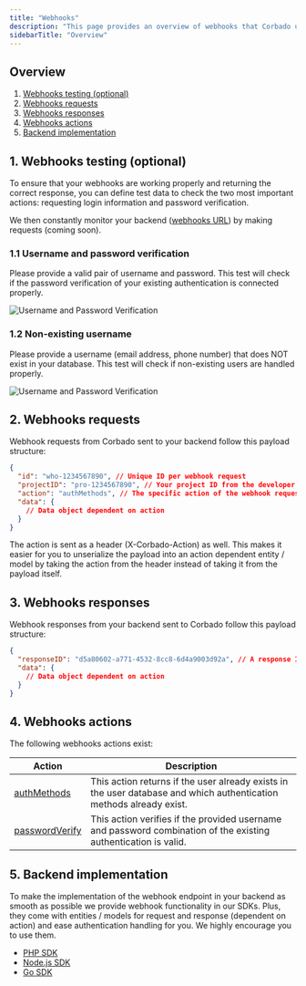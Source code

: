 ```yaml
---
title: "Webhooks"
description: "This page provides an overview of webhooks that Corbado uses to talk to your system and existing user base."
sidebarTitle: "Overview"
---
```


## Overview

1. [Webhooks testing (optional)](#1-webhooks-testing-optional)
2. [Webhooks requests](#2-webhooks-requests)
3. [Webhooks responses](#3-webhooks-responses)
4. [Webhooks actions](#4-webhooks-actions)
5. [Backend implementation](#5-backend-implementation)

## 1. Webhooks testing (optional)

To ensure that your webhooks are working properly and returning the correct response, you can define test data to check the two most important actions: requesting login information and password verification.

We then constantly monitor your backend ([webhooks URL](/helpful-guides/url-overview#6-webhooks-url)) by making requests (coming soon).

### 1.1 Username and password verification

Please provide a valid pair of username and password. This test will check if the password verification of your existing authentication is connected properly.

![Username and Password Verification](/images/products/corbado-connect/connect-via-webhooks/username-password-verification.webp)

### 1.2 Non-existing username

Please provide a username (email address, phone number) that does NOT exist in your database. This test will check if non-existing users are handled properly.

![Username and Password Verification](/images/products/corbado-connect/connect-via-webhooks/non-existing-username.webp)

## 2. Webhooks requests

Webhook requests from Corbado sent to your backend follow this payload structure:

```json
{
  "id": "who-1234567890", // Unique ID per webhook request
  "projectID": "pro-1234567890", // Your project ID from the developer panel
  "action": "authMethods", // The specific action of the webhook request, see table belowf
  "data": {
    // Data object dependent on action
  }
}
```

The action is sent as a header (X-Corbado-Action) as well. This makes it easier for you to unserialize the payload into an action dependent entity / model by taking the action from the header instead of taking it from the payload itself.

## 3. Webhooks responses

Webhook responses from your backend sent to Corbado follow this payload structure:

```json
{
  "responseID": "d5a80602-a771-4532-8cc8-6d4a9003d92a", // A response ID you can set in your backend for debugging
  "data": {
    // Data object dependent on action
  }
}
```

## 4. Webhooks actions

The following webhooks actions exist:

| Action                                                                                          | Description                                                                                                         |
| ----------------------------------------------------------------------------------------------- | ------------------------------------------------------------------------------------------------------------------- |
| [authMethods](/products/corbado-connect/connect-via-webhooks/webhooks/action-authmethods)       | This action returns if the user already exists in the user database and which authentication methods already exist. |
| [passwordVerify](/products/corbado-connect/connect-via-webhooks/webhooks/action-passwordverify) | This action verifies if the provided username and password combination of the existing authentication is valid.     |

## 5. Backend implementation

To make the implementation of the webhook endpoint in your backend as smooth as possible we provide webhook functionality in our SDKs. Plus, they come with entities / models for request and response (dependent on action) and ease authentication handling for you. We highly encourage you to use them.

- [PHP SDK](/backend-integration/php-sdk)
- [Node.js SDK](/backend-integration/node.js-sdk)
- [Go SDK](/backend-integration/go-sdk)
